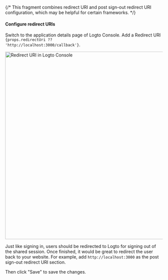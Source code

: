 {/* This fragment combines redirect URI and post sign-out redirect URI configuration, which may be helpful for certain frameworks. */}


#### Configure redirect URIs

Switch to the application details page of Logto Console. Add a Redirect URI <code>{props.redirectUri ?? 'http://localhost:3000/callback'}</code>.

<img alt="Redirect URI in Logto Console" src={redirectUriFigure} width="600px" />

Just like signing in, users should be redirected to Logto for signing out of the shared session. Once finished, it would be great to redirect the user back to your website. For example, add `http://localhost:3000` as the post sign-out redirect URI section.

Then click "Save" to save the changes.

